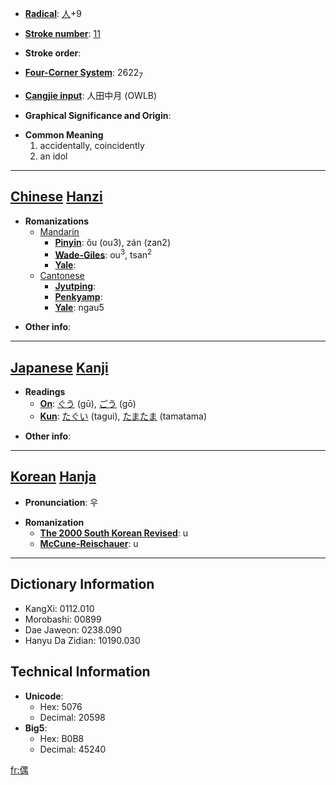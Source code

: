 * '''[[Wiktionary:Chinese radical index| Radical]]''': [[Wiktionary:Chinese radical index 人|人]]+9

* '''[[Wiktionary:Chinese total strokes index|Stroke number]]''': [[Wiktionary:Chinese total strokes index 11|11]]

* '''Stroke order''': 

* '''[[Wiktionary:Chinese four corner index|Four-Corner System]]''': 2622<sub>7</sub>

* '''[[Wiktionary:Chinese Cangjie index|Cangjie input]]''': 人田中月 (OWLB)

* '''Graphical Significance and Origin''': 

* '''Common Meaning'''
*#accidentally, coincidently
*# an idol


----

== [[Chinese]] [[Hanzi]] ==

* '''Romanizations'''
** [[Mandarin]]
*** '''[[Pinyin]]''': ǒu (ou3), zán (zan2)
*** '''[[Wade-Giles]]''': ou<sup>3</sup>, tsan<sup>2</sup>
*** '''[[Yale]]''': 
**[[Cantonese]]
***'''[[Jyutping]]''':
***'''[[Penkyamp]]''': 
***'''[[Yale]]''': ngau5

* '''Other info''': 

----

== [[Japanese]] [[Kanji]] ==

* '''Readings'''
** '''[[On]]''': [[ぐう]] (gū), [[ごう]] (gō)
** '''[[Kun]]''': [[たぐい]] (tagui), [[たまたま]] (tamatama)

* '''Other info''':  

----

== [[Korean]] [[Hanja]] ==

* '''Pronunciation''': 우

* '''Romanization'''
** '''[[The 2000 South Korean Revised Romanization|The 2000 South Korean Revised]]''': u
** '''[[McCune-Reischauer]]''': u

----

== Dictionary Information ==

* KangXi: 0112.010
* Morobashi: 00899
* Dae Jaweon: 0238.090
* Hanyu Da Zidian: 10190.030

== Technical Information ==

* '''Unicode''':
** Hex: 5076
** Decimal: 20598
* '''Big5''':
** Hex: B0B8
** Decimal: 45240

[[fr:偶]]